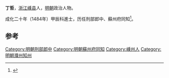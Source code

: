 '''丁哲'''，[[浙江|浙江]][[嵊县|嵊县]]人，[[明朝|明朝]]政治人物。

成化二十年（1484年）甲辰科進士，历任刑部郎中、蘇州府同知<ref>{{cite news|title=《绍兴市志 卷44 第二章  历代进士名录》|url=http://www.sxlib.com:8080/web/gycslou/sxsz/44z2.htm|accessdate=2013-07-25|newspaper=绍兴图书馆|deadurl=yes|archiveurl=https://archive.is/20120914053252/http://www.sxlib.com:8080/web/gycslou/sxsz/44z2.htm|archivedate=2012-09-14}}</ref>。

==参考==
{{reflist}}
{{明朝人物小作品}}
{{成化二十年甲辰科殿試金榜}}
{{DEFAULTSORT:Ding丁}}
[[Category:明朝刑部郎中|Category:明朝刑部郎中]]
[[Category:明朝蘇州府同知|Category:明朝蘇州府同知]]
[[Category:嵊州人|Category:嵊州人]]
[[Category:明朝濮州知州|Category:明朝濮州知州]]